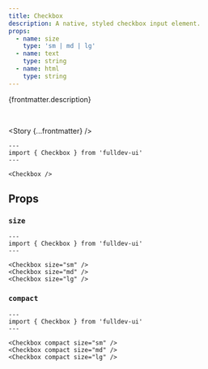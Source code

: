 ```yaml
---
title: Checkbox
description: A native, styled checkbox input element.
props:
  - name: size
    type: 'sm | md | lg'
  - name: text
    type: string
  - name: html
    type: string
---
```




{frontmatter.description}

<br />

<Story {...frontmatter} />

```astro live
---
import { Checkbox } from 'fulldev-ui'
---

<Checkbox />
```

## Props

<PropsTable props={frontmatter.props} />

### `size`

<SizeProp />

```astro live
---
import { Checkbox } from 'fulldev-ui'
---

<Checkbox size="sm" />
<Checkbox size="md" />
<Checkbox size="lg" />
```

### `compact`

<CompactProp />

```astro live
---
import { Checkbox } from 'fulldev-ui'
---

<Checkbox compact size="sm" />
<Checkbox compact size="md" />
<Checkbox compact size="lg" />
```
